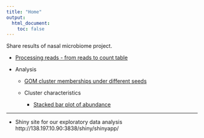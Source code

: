 ```yaml
---
title: "Home"
output:
  html_document:
    toc: false
---
```


Share results of nasal microbiome project.

* [Processing reads - from reads to count table](data-overview.html)


* Analysis
    * [GOM cluster memberships under different seeds](gom-seeds.html)
    
    * Cluster characteristics
        * [Stacked bar plot of abundance](stacked_bar_plots.html)

---

* Shiny site for our exploratory data analysis
    http://138.197.10.90:3838/shiny/shinyapp/


